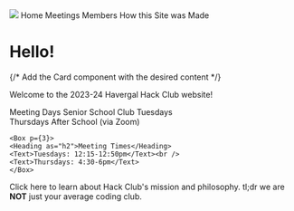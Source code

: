 
<Container>

<Flex as="nav">
  <Image src={"https://assets.hackclub.com/flag-orpheus-top.svg"} />
  <NavLink href="#!" p={2}>
    Home
  </NavLink>
  <NavLink href="#!" p={2}>
    Meetings
  </NavLink>
  <NavLink href="#!" p={2}>
    Members
  </NavLink>
  <NavLink href="/how_the_site_was_made.mdx" p={2}>
    How this Site was Made
  </NavLink>
</Flex>

</Container>


<Container>

# Hello!

{/* Add the Card component with the desired content */}

Welcome to the 2023-24 Havergal Hack Club website!

<Card>
<Flex justifyContent="space-evenly">
    <Box p={3}>
    <Heading as="h2">Meeting Days</Heading>
    <Text>Senior School Club Tuesdays</Text><br />
    <Text>Thursdays After School (via Zoom)</Text>
    </Box>

    <Box p={3}>
    <Heading as="h2">Meeting Times</Heading>
    <Text>Tuesdays: 12:15-12:50pm</Text><br />
    <Text>Thursdays: 4:30-6pm</Text>
    </Box>
</Flex>
</Card>

Click <Link href="https://hackclub.com/philosophy/">here</Link> to learn about Hack Club's mission and philosophy. tl;dr we are **NOT** just your average coding club.
</Container>